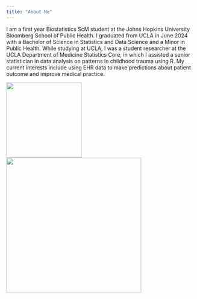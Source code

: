 ```yaml
---
title: "About Me"
---
```


I am a first year Biostatistics ScM student at the Johns Hopkins University Bloomberg School of Public Health. I graduated from UCLA in June 2024 with a Bachelor of Science in Statistics and Data Science and a Minor in Public Health. While studying at UCLA, I was a student researcher at the UCLA Department of Medicine Statistics Core, in which I assisted a senior statistician in data analysis on patterns in childhood trauma using R. My current interests include using EHR data to make predictions about patient outcome and improve medical practice.

![](hopkins_logo2.jpeg){width="200"} ![](ucla_logo.jpg){width="358"}
